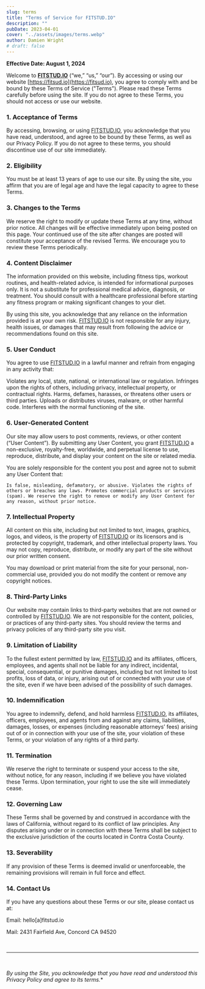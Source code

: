 ```yaml
---
slug: terms
title: "Terms of Service for FITSTUD.IO"
description: ""
pubDate: 2023-04-01
cover: "../assets/images/terms.webp"
author: Damien Wright
# draft: false
---
```


**Effective Date: August 1, 2024**

Welcome to **[FITSTUD.IO](https://fitsud.io)** (“we,” “us,” “our”). By accessing or using our website [https://fitsud.io](https://fitsud.io), you agree to comply with and be bound by these Terms of Service ("Terms"). Please read these Terms carefully before using the site. If you do not agree to these Terms, you should not access or use our website.

### 1. Acceptance of Terms

By accessing, browsing, or using [FITSTUD.IO](https://fitsud.io), you acknowledge that you have read, understood, and agree to be bound by these Terms, as well as our Privacy Policy. If you do not agree to these terms, you should discontinue use of our site immediately.

### 2. Eligibility

You must be at least 13 years of age to use our site. By using the site, you affirm that you are of legal age and have the legal capacity to agree to these Terms.

### 3. Changes to the Terms

We reserve the right to modify or update these Terms at any time, without prior notice. All changes will be effective immediately upon being posted on this page. Your continued use of the site after changes are posted will constitute your acceptance of the revised Terms. We encourage you to review these Terms periodically.

### 4. Content Disclaimer

The information provided on this website, including fitness tips, workout routines, and health-related advice, is intended for informational purposes only. It is not a substitute for professional medical advice, diagnosis, or treatment. You should consult with a healthcare professional before starting any fitness program or making significant changes to your diet.

By using this site, you acknowledge that any reliance on the information provided is at your own risk. [FITSTUD.IO](https://fitsud.io) is not responsible for any injury, health issues, or damages that may result from following the advice or recommendations found on this site.

### 5. User Conduct

You agree to use [FITSTUD.IO](https://fitsud.io) in a lawful manner and refrain from engaging in any activity that:

Violates any local, state, national, or international law or regulation.
Infringes upon the rights of others, including privacy, intellectual property, or contractual rights.
Harms, defames, harasses, or threatens other users or third parties.
Uploads or distributes viruses, malware, or other harmful code.
Interferes with the normal functioning of the site.

### 6. User-Generated Content

Our site may allow users to post comments, reviews, or other content (“User Content”). By submitting any User Content, you grant [FITSTUD.IO](https://fitsud.io) a non-exclusive, royalty-free, worldwide, and perpetual license to use, reproduce, distribute, and display your content on the site or related media.

You are solely responsible for the content you post and agree not to submit any User Content that:

`Is false, misleading, defamatory, or abusive.
Violates the rights of others or breaches any laws.
Promotes commercial products or services (spam).
We reserve the right to remove or modify any User Content for any reason, without prior notice.`

### 7. Intellectual Property

All content on this site, including but not limited to text, images, graphics, logos, and videos, is the property of [FITSTUD.IO](https://fitsud.io) or its licensors and is protected by copyright, trademark, and other intellectual property laws. You may not copy, reproduce, distribute, or modify any part of the site without our prior written consent.

You may download or print material from the site for your personal, non-commercial use, provided you do not modify the content or remove any copyright notices.

### 8. Third-Party Links

Our website may contain links to third-party websites that are not owned or controlled by [FITSTUD.IO](https://fitsud.io). We are not responsible for the content, policies, or practices of any third-party sites. You should review the terms and privacy policies of any third-party site you visit.

### 9. Limitation of Liability

To the fullest extent permitted by law, [FITSTUD.IO](https://fitsud.io) and its affiliates, officers, employees, and agents shall not be liable for any indirect, incidental, special, consequential, or punitive damages, including but not limited to lost profits, loss of data, or injury, arising out of or connected with your use of the site, even if we have been advised of the possibility of such damages.

### 10. Indemnification

You agree to indemnify, defend, and hold harmless [FITSTUD.IO](https://fitsud.io), its affiliates, officers, employees, and agents from and against any claims, liabilities, damages, losses, or expenses (including reasonable attorneys’ fees) arising out of or in connection with your use of the site, your violation of these Terms, or your violation of any rights of a third party.

### 11. Termination

We reserve the right to terminate or suspend your access to the site, without notice, for any reason, including if we believe you have violated these Terms. Upon termination, your right to use the site will immediately cease.

### 12. Governing Law

These Terms shall be governed by and construed in accordance with the laws of California, without regard to its conflict of law principles. Any disputes arising under or in connection with these Terms shall be subject to the exclusive jurisdiction of the courts located in Contra Costa County.

### 13. Severability

If any provision of these Terms is deemed invalid or unenforceable, the remaining provisions will remain in full force and effect.

### 14. Contact Us

If you have any questions about these Terms or our site, please contact us at:

Email: hello[a]fitstud.io

Mail: 2431 Fairfield Ave, Concord CA 94520


&nbsp;

---

&nbsp;

*By using the Site, you acknowledge that you have read and understood this Privacy Policy and agree to its terms.**
